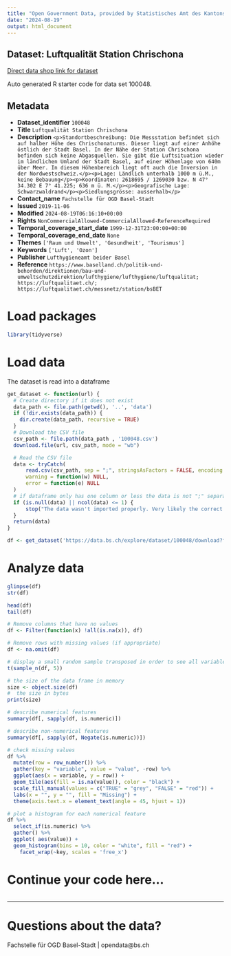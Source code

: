 ```yaml
---
title: "Open Government Data, provided by Statistisches Amt des Kantons Basel-Stadt - Fachstelle OGD"
date: "2024-08-19"
output: html_document
---
```


## Dataset: Luftqualität Station Chrischona

[Direct data shop link for dataset](https://data.bs.ch/explore/dataset/100048)

Auto generated R starter code for data set 100048.

## Metadata

- **Dataset_identifier** `100048`
- **Title** `Luftqualität Station Chrischona`
- **Description** `<p>Standortbeschreibung: Die Messstation befindet sich auf halber Höhe des Chrischonaturms. Dieser liegt auf einer Anhöhe östlich der Stadt Basel. In der Nähe der Station Chrischona befinden sich keine Abgasquellen. Sie gibt die Luftsituation wieder im ländlichen Umland der Stadt Basel, auf einer Höhenlage von 640m über Meer. In diesem Höhenbereich liegt oft auch die Inversion in der Nordwestschweiz.</p><p>Lage: Ländlich unterhalb 1000 m ü.M., keine Bebauung</p><p>Koordinaten: 2618695 / 1269030 bzw. N 47° 34.302 E 7° 41.225; 636 m ü. M.</p><p>Geografische Lage: Schwarzwaldrand</p><p>Siedlungsgrösse: ausserhalb</p>`
- **Contact_name** `Fachstelle für OGD Basel-Stadt`
- **Issued** `2019-11-06`
- **Modified** `2024-08-19T06:16:10+00:00`
- **Rights** `NonCommercialAllowed-CommercialAllowed-ReferenceRequired`
- **Temporal_coverage_start_date** `1999-12-31T23:00:00+00:00`
- **Temporal_coverage_end_date** `None`
- **Themes** `['Raum und Umwelt', 'Gesundheit', 'Tourismus']`
- **Keywords** `['Luft', 'Ozon']`
- **Publisher** `Lufthygieneamt beider Basel`
- **Reference** `https://www.baselland.ch/politik-und-behorden/direktionen/bau-und-umweltschutzdirektion/lufthygiene/lufthygiene/luftqualitat; https://luftqualitaet.ch/; https://luftqualitaet.ch/messnetz/station/bsBET`


# Load packages

```r

library(tidyverse)
```

# Load data

The dataset is read into a dataframe

```r
get_dataset <- function(url) {
  # Create directory if it does not exist
  data_path <- file.path(getwd(), '..', 'data')
  if (!dir.exists(data_path)) {
    dir.create(data_path, recursive = TRUE)
  }
  # Download the CSV file
  csv_path <- file.path(data_path , '100048.csv')
  download.file(url, csv_path, mode = "wb")

  # Read the CSV file
  data <- tryCatch(
      read.csv(csv_path, sep = ";", stringsAsFactors = FALSE, encoding = "UTF-8"),
      warning = function(w) NULL,
      error = function(e) NULL
  )
  # if dataframe only has one column or less the data is not ";" separated
  if (is.null(data) || ncol(data) <= 1) {
      stop("The data wasn't imported properly. Very likely the correct separator couldn't be found.\nPlease check the dataset manually and adjust the code.")
  }
  return(data)
}
```

```r

df <- get_dataset('https://data.bs.ch/explore/dataset/100048/download?format=csv&timezone=Europe%2FZurich')

```

# Analyze data

```r

glimpse(df)
str(df)

head(df)
tail(df)

```

```r
# Remove columns that have no values
df <- Filter(function(x) !all(is.na(x)), df)

# Remove rows with missing values (if appropriate)
df <- na.omit(df)
```

```r
# display a small random sample transposed in order to see all variables
t(sample_n(df, 5))
```

```r
# the size of the data frame in memory
size <- object.size(df)
#  the size in bytes
print(size)
```

```r
# describe numerical features
summary(df[, sapply(df, is.numeric)])
```

```r
# describe non-numerical features
summary(df[, sapply(df, Negate(is.numeric))])
```

```r
# check missing values
df %>%
  mutate(row = row_number()) %>%
  gather(key = "variable", value = "value", -row) %>%
  ggplot(aes(x = variable, y = row)) +
  geom_tile(aes(fill = is.na(value)), color = "black") +
  scale_fill_manual(values = c("TRUE" = "grey", "FALSE" = "red")) +
  labs(x = "", y = "", fill = "Missing") +
  theme(axis.text.x = element_text(angle = 45, hjust = 1))
```

```r
# plot a histogram for each numerical feature
df %>%
  select_if(is.numeric) %>%
  gather() %>%
  ggplot( aes(value)) +
  geom_histogram(bins = 10, color = "white", fill = "red") +
    facet_wrap(~key, scales = 'free_x')
```

# Continue your code here...

```r

```
------------------------------------------------------------------------

# Questions about the data?

Fachstelle für OGD Basel-Stadt | opendata@bs.ch
